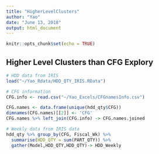 ---
title: "HigherLevelClusters"
author: "Yao"
date: "June 13, 2018"
output: html_document
---

```{r setup, include=FALSE}
knitr::opts_chunk$set(echo = TRUE)
```

## Higher Level Clusters than CFG Explory

```{r load data}
# HDD data from IRIS
load("~/Yao_Rdata/HDD_QTY_IRIS.RData")

# CFG information
CFG.info <- read.csv("~/Yao_Excels/CFGnamesInfo.csv")

```

```{r Join Tables to get CFG info}
CFG.names <- data.frame(unique(hdd_qty$CFG))
dimnames(CFG.names)[[2]] <- 'CFG'
CFG.names %>% left_join(CFG.info) -> CFG.names.joined
```


```{r Data Explorary}
# Weekly data from IRIS data
hdd_qty %>% group_by(CFG, Fiscal_Wk) %>%
  summarise(HDD_QTY = sum(PART_QTY)) %>%
  gather(Model,HDD_QTY,HDD_QTY)-> HDD_Weekly
```

